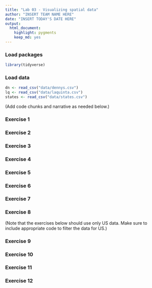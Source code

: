 ```yaml
---
title: "Lab 03 - Visualizing spatial data"
author: "INSERT TEAM NAME HERE"
date: "INSERT TODAY'S DATE HERE"
output: 
  html_document: 
    highlight: pygments
    keep_md: yes
---
```


### Load packages

```r
library(tidyverse) 
```

### Load data

```r
dn <- read_csv("data/dennys.csv")
lq <- read_csv("data/laquinta.csv")
states <- read_csv("data/states.csv")
```

(Add code chunks and narrative as needed below.)

### Exercise 1

### Exercise 2

### Exercise 3

### Exercise 4

### Exercise 5

### Exercise 6

### Exercise 7

### Exercise 8

(Note that the exercises below should use only US data. Make sure to include appropriate code to filter the data for US.)

### Exercise 9

### Exercise 10

### Exercise 11

### Exercise 12